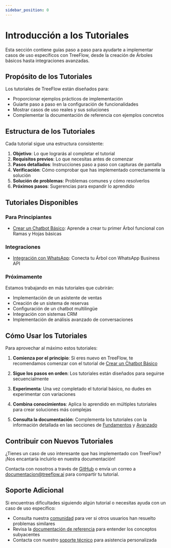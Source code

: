 ```yaml
---
sidebar_position: 0
---
```


# Introducción a los Tutoriales

Esta sección contiene guías paso a paso para ayudarte a implementar casos de uso específicos con TreeFlow, desde la creación de Árboles básicos hasta integraciones avanzadas.

## Propósito de los Tutoriales

Los tutoriales de TreeFlow están diseñados para:

- Proporcionar ejemplos prácticos de implementación
- Guiarte paso a paso en la configuración de funcionalidades
- Mostrar casos de uso reales y sus soluciones
- Complementar la documentación de referencia con ejemplos concretos

## Estructura de los Tutoriales

Cada tutorial sigue una estructura consistente:

1. **Objetivo**: Lo que lograrás al completar el tutorial
2. **Requisitos previos**: Lo que necesitas antes de comenzar
3. **Pasos detallados**: Instrucciones paso a paso con capturas de pantalla
4. **Verificación**: Cómo comprobar que has implementado correctamente la solución
5. **Solución de problemas**: Problemas comunes y cómo resolverlos
6. **Próximos pasos**: Sugerencias para expandir lo aprendido

## Tutoriales Disponibles

### Para Principiantes

- [Crear un Chatbot Básico](/docs/Tutoriales/CrearChatbotBasico): Aprende a crear tu primer Árbol funcional con Ramas y Hojas básicas

### Integraciones

- [Integración con WhatsApp](/docs/Tutoriales/IntegracionWhatsApp): Conecta tu Árbol con WhatsApp Business API

### Próximamente

Estamos trabajando en más tutoriales que cubrirán:

- Implementación de un asistente de ventas
- Creación de un sistema de reservas
- Configuración de un chatbot multilingüe
- Integración con sistemas CRM
- Implementación de análisis avanzado de conversaciones

## Cómo Usar los Tutoriales

Para aprovechar al máximo estos tutoriales:

1. **Comienza por el principio**: Si eres nuevo en TreeFlow, te recomendamos comenzar con el tutorial de [Crear un Chatbot Básico](/docs/Tutoriales/CrearChatbotBasico)

2. **Sigue los pasos en orden**: Los tutoriales están diseñados para seguirse secuencialmente

3. **Experimenta**: Una vez completado el tutorial básico, no dudes en experimentar con variaciones

4. **Combina conocimientos**: Aplica lo aprendido en múltiples tutoriales para crear soluciones más complejas

5. **Consulta la documentación**: Complementa los tutoriales con la información detallada en las secciones de [Fundamentos](/docs/Fundamentos) y [Avanzado](/docs/Avanzado)

## Contribuir con Nuevos Tutoriales

¿Tienes un caso de uso interesante que has implementado con TreeFlow? ¡Nos encantaría incluirlo en nuestra documentación!

Contacta con nosotros a través de [GitHub](https://github.com/treeflow-ai/documentation) o envía un correo a [documentacion@treeflow.ai](mailto:documentacion@treeflow.ai) para compartir tu tutorial.

## Soporte Adicional

Si encuentras dificultades siguiendo algún tutorial o necesitas ayuda con un caso de uso específico:

- Consulta nuestra [comunidad](https://community.treeflow.ai) para ver si otros usuarios han resuelto problemas similares
- Revisa la [documentación de referencia](/docs/Fundamentos) para entender los conceptos subyacentes
- Contacta con nuestro [soporte técnico](https://treeflow.ai/soporte) para asistencia personalizada
